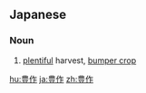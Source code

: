 ==Japanese==
{{ja-kanjitab|ほう|さく|yomi=o}}

===Noun===
{{ja-noun|ほうさく|kyu=豐作}}

# [[plentiful]] harvest, [[bumper crop]]

[[hu:豊作]]
[[ja:豊作]]
[[zh:豊作]]